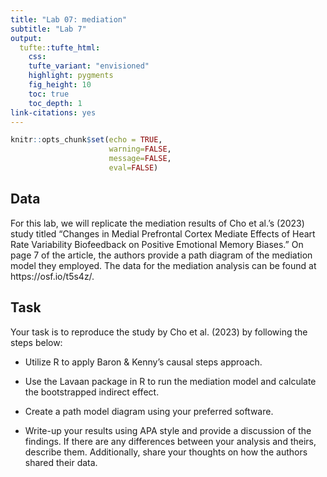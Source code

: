 ```yaml
---
title: "Lab 07: mediation"
subtitle: "Lab 7"
output: 
  tufte::tufte_html:
    css: 
    tufte_variant: "envisioned"
    highlight: pygments
    fig_height: 10
    toc: true
    toc_depth: 1
link-citations: yes
---
```


```r
knitr::opts_chunk$set(echo = TRUE,
                      warning=FALSE, 
                      message=FALSE,
                      eval=FALSE)
```


## Data
For this lab, we will replicate the mediation results of Cho et al.'s (2023) study titled "Changes in Medial Prefrontal Cortex Mediate Effects of Heart Rate Variability Biofeedback on Positive Emotional Memory Biases." On page 7 of the article, the authors provide a path diagram of the mediation model they employed. The data for the mediation analysis can be found at https://osf.io/t5s4z/.



## Task

Your task is to reproduce the study by Cho et al. (2023) by following the steps below:

- Utilize R to apply Baron & Kenny's causal steps approach.

- Use the Lavaan package in R to run the mediation model and calculate the bootstrapped indirect effect. 

- Create a path model diagram using your preferred software.

- Write-up your results using APA style and provide a discussion of the findings. If there are any differences between your analysis and theirs, describe them. Additionally, share your thoughts on how the authors shared their data.

